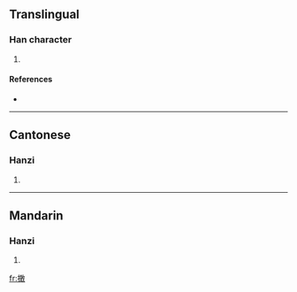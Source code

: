 ==Translingual==

===Han character===
{{Han char|rn=64|rad=手|as=12|sn=15|four=5804<sub>0</sub>|canj=手一十大 (QMJK), 手弓十大 (QNJK)}}

# {{defn|Han|sort=手12}}

====References====
* {{Han ref|kx=0454.190|dkj=12709|dj=0803.330|hdz=31950.090|uh=6496|ud=25750|bh=E5AF|bd=58799}}

----

==Cantonese==

===Hanzi===
{{yue-hanzi|jyut=|y=haam5}}

# {{defn|Cantonese}}

----

==Mandarin==

===Hanzi===
{{cmn-hanzi|pin=[[hàn]] ([[han4]]), [[qiǎn]] ([[qian3]])|wg=han<sup>4</sup>, ch'ien<sup>3</sup>}}

# {{defn|Mandarin}}

[[fr:撖]]